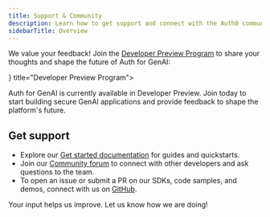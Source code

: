 ```yaml
---
title: Support & Community
description: Learn how to get support and connect with the Auth0 community.
sidebarTitle: Overview
---
```


We value your feedback! Join the [Developer Preview Program](https://dev.auth0.com/signup?onboard_app=genai) to share your thoughts and shape the future of Auth for GenAI:

<Columns cols={1}>
  <Card href="https://dev.auth0.com/signup?onboard_app=genai" icon={<img src="https://mintlify-assets.b-cdn.net/auth0/bannerimage.png" alt="Developer Preview Program" />} title="Developer Preview Program">

Auth for GenAI is currently available in Developer Preview. Join today to start building secure GenAI applications and provide feedback to shape the platform's future.

  </Card>
</Columns>

## Get support

- Explore our [Get started documentation](/get-started) for guides and quickstarts.
- Join our [Community forum](https://community.auth0.com/c/auth-gen-ai) to connect with other developers and ask questions to the team.
- To open an issue or submit a PR on our SDKs, code samples, and demos, connect with us on [GitHub](https://github.com/auth0/auth-for-genai).

Your input helps us improve. Let us know how we are doing!
